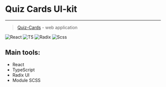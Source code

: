 
<Meta title="Introduction" />

# Quiz Cards UI-kit

<hr/>

> [Quiz-Cards](https://quiz-cards-prod.vercel.app/) - web application

<div style={{display: 'flex', justifyContent: 'center', marginTop: '36px'}}>
    <div>
        <img src={react} alt="React" style={{width: '100px', borderRadius: '50%', marginRight: '36px'}} />
        <img src={ts} alt="TS" style={{width: '100px', marginRight: '36px'}} />
        <img src={radix} alt="Radix" style={{width: '100px', borderRadius: '50%', marginRight: '36px'}} />
        <img src={scss} alt="Scss" style={{width: '100px'}} />
    </div>
</div>

## Main tools:
- React
- TypeScript
- Radix UI
- Module SCSS

